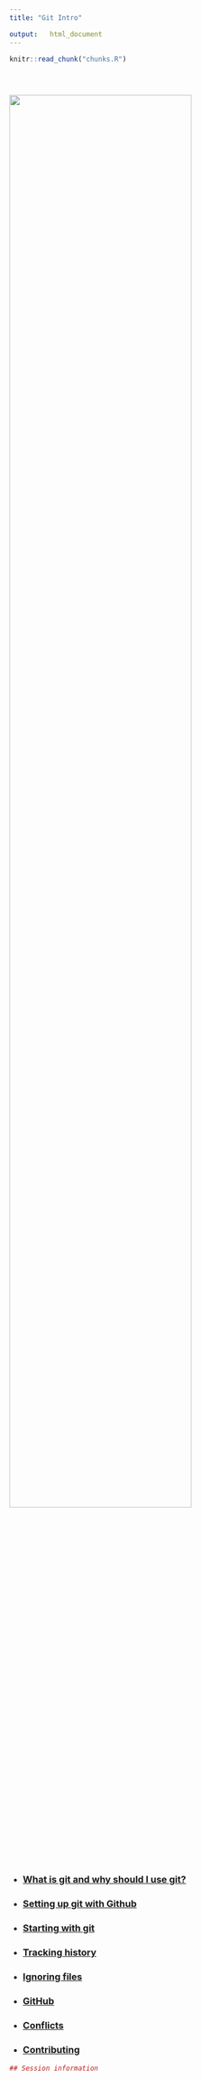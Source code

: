 ```yaml
---
title: "Git Intro"

output:   html_document
---
```


<!-- The file analysis/chunks.R contains chunks that define default settings
shared across the workflowr files. -->
```r
knitr::read_chunk("chunks.R")
```

<!-- Update knitr chunk options -->
```r
```

<!-- Insert the date the file was last updated -->
```r
```

<!-- Insert the code version (Git commit SHA1) if Git repository exists and R
 package git2r is installed -->
```r
```

<!-- Add your analysis here -->

![](https://github.com/smozaffari/oberlab_git/blob/master/analysis/fig/version-control.png?raw=true){ width=80% }

* ### [What is git and why should I use git?](git_2.html)   
* ### [Setting up git with Github](git_1.html)   
* ### [Starting with git](git_3.html)   
* ### [Tracking history](git_4.html)
* ### [Ignoring files](git_5.html)
* ### [GitHub](git_6.html)
* ### [Conflicts](git_7.html)
* ### [Contributing](git_8.html)

<!-- Insert the session information into the document -->
```r
## Session information


```
